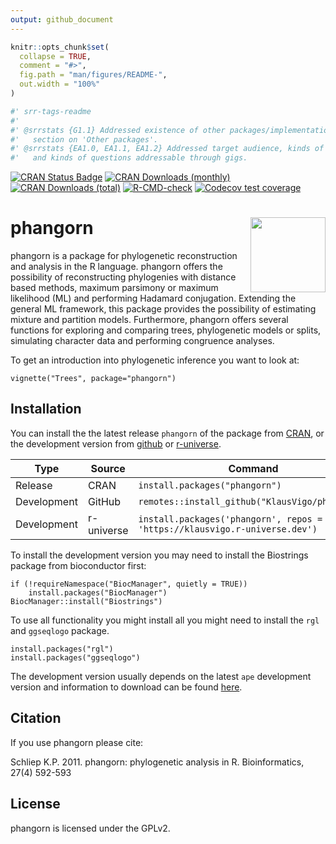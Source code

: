```yaml
---
output: github_document
---
```


<!-- README.md is generated from README.Rmd. Please edit that file -->

```r
knitr::opts_chunk$set(
  collapse = TRUE,
  comment = "#>",
  fig.path = "man/figures/README-",
  out.width = "100%"
)
```
```r
#' srr-tags-readme
#'
#' @srrstats {G1.1} Addressed existence of other packages/implementations in
#'   section on 'Other packages'.
#' @srrstats {EA1.0, EA1.1, EA1.2} Addressed target audience, kinds of data,
#'   and kinds of questions addressable through gigs.
```

<!-- badges: start -->
[![CRAN Status Badge](https://www.r-pkg.org/badges/version/phangorn)](https://cran.r-project.org/package=phangorn)
[![CRAN Downloads (monthly)](https://cranlogs.r-pkg.org/badges/phangorn)](https://cran.r-project.org/package=phangorn)
[![CRAN Downloads (total)](https://cranlogs.r-pkg.org/badges/grand-total/phangorn)](https://cran.r-project.org/package=phangorn)
[![R-CMD-check](https://github.com/KlausVigo/phangorn/actions/workflows/R-CMD-check.yaml/badge.svg)](https://github.com/KlausVigo/phangorn/actions/workflows/R-CMD-check.yaml)
[![Codecov test coverage](https://codecov.io/gh/KlausVigo/phangorn/branch/main/graph/badge.svg)](https://app.codecov.io/github/KlausVigo/phangorn?branch=main)
<!-- badges: end -->



# phangorn <img src='man/figures/logo.png' align="right" width="120" />


phangorn is a package for phylogenetic reconstruction and analysis in the R language. phangorn offers the possibility of reconstructing phylogenies with distance based methods, maximum parsimony or maximum likelihood (ML) and performing Hadamard conjugation. Extending the general ML framework, this package provides the possibility of estimating mixture and partition models. Furthermore, phangorn offers several functions for exploring and comparing trees, phylogenetic models or splits, simulating character data and performing congruence analyses. 

To get an introduction into phylogenetic inference you want to look at: 
```
vignette("Trees", package="phangorn")
```

## Installation

You can install the the latest release `phangorn` of the package from
[CRAN](https://CRAN.R-project.org/package=phangorn), or the development version 
from [github](https://github.com/KlausVigo/phangorn) or
[r-universe](https://klausvigo.r-universe.dev/phangorn).
                                                                 
                                                                 
| Type        | Source          | Command                                                      |
|-------------|-----------------|--------------------------------------------------------------|
| Release     | CRAN            | `install.packages("phangorn")`                                             |
| Development | GitHub          | `remotes::install_github("KlausVigo/phangorn")`                            |
| Development | r-universe      | `install.packages('phangorn', repos = 'https://klausvigo.r-universe.dev')`    |

To install the development version you may need to install the Biostrings package from bioconductor first:
```
if (!requireNamespace("BiocManager", quietly = TRUE))
    install.packages("BiocManager")
BiocManager::install("Biostrings")
```
To use all functionality you might install all you might need to install the 
`rgl` and `ggseqlogo` package.  
```
install.packages("rgl")
install.packages("ggseqlogo")
```
The development version usually depends on the latest `ape` development 
version and information to download can be found 
[here](https://emmanuelparadis.github.io/ape_installation.html). 


## Citation

If you use phangorn please cite:

Schliep K.P. 2011. phangorn: phylogenetic analysis in R. Bioinformatics, 27(4) 592-593 


License
-------
phangorn is licensed under the GPLv2.
